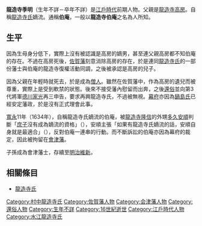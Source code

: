 {{unreferenced|time=2015-11-14T12:37:15+00:00}}
{{japanese|japanese=龍造寺 季明|kana=りゅうぞうじ すえあき|romaji=Ryūzōji Sueaki}}
'''龍造寺季明'''（生年不詳－卒年不詳）是[[江戶時代|江戶時代]]前期人物。父親是[[龍造寺高房|龍造寺高房]]。自稱[[龍造寺氏|龍造寺氏]]嫡流。通稱'''伯庵'''，一般以'''龍造寺伯庵'''之名為人所知。

== 生平 ==
因為生母身分低下，實際上沒有被認識是高房的嫡男，甚至連父親高房都不知伯庵的存在。不過在高房死後，[[佐賀藩|佐賀藩]]刻意消除高房的存在，於是連同[[龍造寺氏|龍造寺氏]]的一部份藩士與伯庵的龍造寺復權活動同調，之後被承認是高房的兒子。

因為父親在年輕時就死去，於是成為[[僧人|僧人]]。雖然在佐賀藩中，作為高房的遺兒而被尊重，實際上是受到軟禁的狀態。後來不接受藩內慰留而出奔，之後[[還俗|還俗]]並向第3代將軍[[德川家光|德川家光]]再三申告，要求再興龍造寺氏，不過被無視。[[幕府|幕府]]亦因為[[鍋島氏|鍋島氏]]已經安定藩政，於是沒有正式理會此事。

[[寬永|寬永]]11年（1634年），自稱龍造寺氏嫡流的伯庵，被[[龍造寺隆信|龍造寺隆信]]的外甥[[多久安順|多久安順]]判斷「[[庶子|庶子]]沒有成為嫡流的資格」（{{lang|ja|庶子に嫡流を名乗る資格なし}}），安順主張「如果有龍造寺氏嫡流的話，安順自身就是最適合」（{{lang|ja|龍造寺氏の嫡流があるとすれば安順自身が最も相応しい}}），反對伯庵一連串的行動。而不斷訴訟的伯庵亦因為幕府的裁定，因此被拘留在[[會津藩|會津藩]]。

子孫成為會津藩士，存續至[[明治維新|明治維新]]。

== 相關條目 ==
*[[龍造寺氏|龍造寺氏]]

{{龍造寺氏歷代當主|會津龍造寺家|？－？}}
[[Category:村中龍造寺氏|Category:村中龍造寺氏]]
[[Category:佐賀藩人物|Category:佐賀藩人物]]
[[Category:会津藩人物|Category:会津藩人物]]
[[Category:還俗人物|Category:還俗人物]]
[[Category:生年不詳|Category:生年不詳]]
[[Category:16世紀逝世|Category:16世紀逝世]]
[[Category:江戶時代人物|Category:江戶時代人物]]
[[Category:水江龍造寺氏|Category:水江龍造寺氏]]